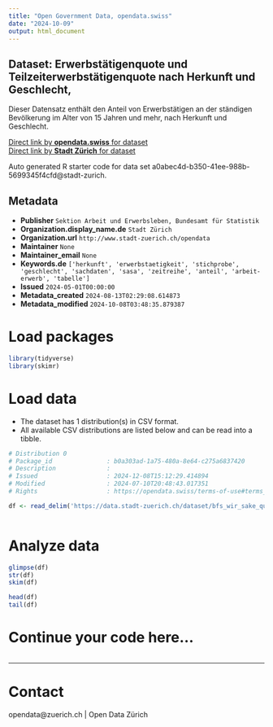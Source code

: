 ```yaml
---
title: "Open Government Data, opendata.swiss"
date: "2024-10-09"
output: html_document
---
```


## Dataset: Erwerbstätigenquote und Teilzeiterwerbstätigenquote nach Herkunft und Geschlecht,

Dieser Datensatz enthält den Anteil von Erwerbstätigen an der ständigen Bevölkerung im Alter von 15 Jahren und mehr, nach Herkunft und Geschlecht.


[Direct link by **opendata.swiss** for dataset](https://opendata.swiss/de/dataset/erwerbstatigenquote-und-teilzeiterwerbstatigenquote-nach-herkunft-und-geschlecht1)<br>
[Direct link by **Stadt Zürich** for dataset](https://data.stadt-zuerich.ch/dataset/bfs_wir_sake_quoten_herkunft_geschl_od5016)

Auto generated R starter code for data set a0abec4d-b350-41ee-988b-5699345f4cfd@stadt-zurich.

## Metadata

- **Publisher** `Sektion Arbeit und Erwerbsleben, Bundesamt für Statistik`
- **Organization.display_name.de** `Stadt Zürich`
- **Organization.url** `http://www.stadt-zuerich.ch/opendata`
- **Maintainer** `None`
- **Maintainer_email** `None`
- **Keywords.de** `['herkunft', 'erwerbstaetigkeit', 'stichprobe', 'geschlecht', 'sachdaten', 'sasa', 'zeitreihe', 'anteil', 'arbeit-erwerb', 'tabelle']`
- **Issued** `2024-05-01T00:00:00`
- **Metadata_created** `2024-08-13T02:29:08.614873`
- **Metadata_modified** `2024-10-08T03:48:35.879387`


# Load packages

```r

library(tidyverse)
library(skimr)

```

# Load data

-   The dataset has 1 distribution(s) in CSV format.
-   All available CSV distributions are listed below and can be read into a tibble.

```r

# Distribution 0
# Package_id               : b0a303ad-1a75-480a-8e64-c275a6837420
# Description              : 
# Issued                   : 2024-12-08T15:12:29.414894
# Modified                 : 2024-07-10T20:48:43.017351
# Rights                   : https://opendata.swiss/terms-of-use#terms_open

df <- read_delim('https://data.stadt-zuerich.ch/dataset/bfs_wir_sake_quoten_herkunft_geschl_od5016/download/WIR501OD5016.csv')



```

# Analyze data

```r

glimpse(df)
str(df)
skim(df)

head(df)
tail(df)

```

# Continue your code here...

```r

```

------------------------------------------------------------------------

# Contact

opendata@zuerich.ch | Open Data Zürich
